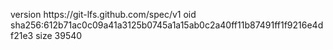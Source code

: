 version https://git-lfs.github.com/spec/v1
oid sha256:612b71ac0c09a41a3125b0745a1a15ab0c2a40ff11b87491ff1f9216e4df21e3
size 39540
